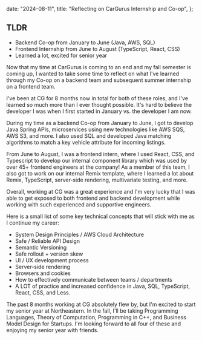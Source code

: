 
  date: "2024-08-11",
  title: "Reflecting on CarGurus Internship and Co-op",
};


## TLDR

- Backend Co-op from January to June (Java, AWS, SQL)
- Frontend Internship from June to August (TypeScript, React, CSS)
- Learned a lot, excited for senior year

Now that my time at CarGurus is coming to an end and my fall semester is coming up, I wanted to take some time to reflect on what I've learned through my Co-op on a backend team and subsequent summer internship on a frontend team.

I've been at CG for 8 months now in total for both of these roles, and I've learned so much more than I ever thought possible. It's hard to believe the developer I was when I first started in January vs. the developer I am now.

During my time as a backend Co-op from January to June, I got to develop Java Spring APIs, microservices using new technologies like AWS SQS, AWS S3, and more. I also used SQL and developed Java matching algorithms to match a key vehicle attribute for incoming listings.

From June to August, I was a frontend intern, where I used React, CSS, and Typescript to develop our internal component library which was used by over 45+ frontend engineers at the company! As a member of this team, I also got to work on our internal Remix template, where I learned a lot about Remix, TypeScript, server-side rendering, multivariate testing, and more.

Overall, working at CG was a great experience and I'm very lucky that I was able to get exposed to both frontend and backend development while working with such experienced and supportive engineers.

Here is a small list of some key technical concepts that will stick with me as I continue my career:

- System Design Principles / AWS Cloud Architecture
- Safe / Reliable API Design
- Semantic Versioning
- Safe rollout + version skew
- UI / UX development process
- Server-side rendering
- Browsers and cookies
- How to effectively communicate between teams / departments
- A LOT of practice and increased confidence in Java, SQL, TypeScript, React, CSS, and Less.

The past 8 months working at CG absolutely flew by, but I'm excited to start my senior year at Northeastern. In the fall, I'll be taking Programming Languages, Theory of Computation, Programming in C++, and Business Model Design for Startups. I'm looking forward to all four of these and enjoying my senior year with friends.
